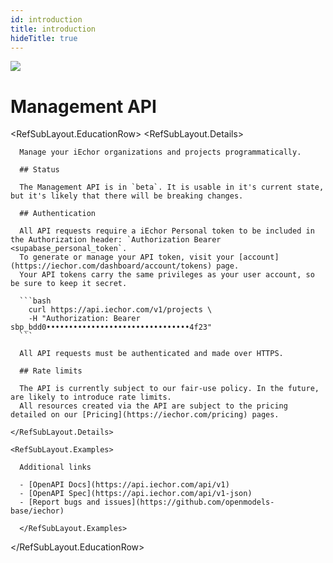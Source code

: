 ```yaml
---
id: introduction
title: introduction
hideTitle: true
---
```


<div className="flex items-start gap-6 not-prose" id="introduction">
  <img src="/docs/img/icons/menu/reference-api.svg" className="w-8 h-8 rounded" />
  <div className="flex flex-col gap-2">
    <h1 className="text-3xl text-scale-1200 m-0">Management API</h1>
  </div>
</div>

<RefSubLayout.EducationRow>
  <RefSubLayout.Details>

      Manage your iEchor organizations and projects programmatically.

      ## Status

      The Management API is in `beta`. It is usable in it's current state, but it's likely that there will be breaking changes.

      ## Authentication

      All API requests require a iEchor Personal token to be included in the Authorization header: `Authorization Bearer <supabase_personal_token`.
      To generate or manage your API token, visit your [account](https://iechor.com/dashboard/account/tokens) page.
      Your API tokens carry the same privileges as your user account, so be sure to keep it secret.

      ```bash
        curl https://api.iechor.com/v1/projects \
        -H "Authorization: Bearer sbp_bdd0••••••••••••••••••••••••••••••••4f23"
      ```

      All API requests must be authenticated and made over HTTPS.

      ## Rate limits

      The API is currently subject to our fair-use policy. In the future, are likely to introduce rate limits.
      All resources created via the API are subject to the pricing detailed on our [Pricing](https://iechor.com/pricing) pages.

    </RefSubLayout.Details>

    <RefSubLayout.Examples>

      Additional links

      - [OpenAPI Docs](https://api.iechor.com/api/v1)
      - [OpenAPI Spec](https://api.iechor.com/api/v1-json)
      - [Report bugs and issues](https://github.com/openmodels-base/iechor)

      </RefSubLayout.Examples>

  </RefSubLayout.EducationRow>
